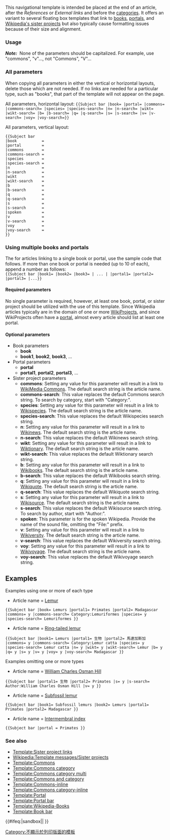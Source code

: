 {{Documentation subpage}}
<!-- PLEASE ADD CATEGORIES AND INTERWIKIS LINKS AT THE END OF THIS PAGE -->

{{lua|Module:subject bar}}

This navigational template is intended be placed at the end of an article, after the ''References'' or ''External links'' and before the [[Wikipedia:頁面分類|categories]]. It offers an variant to several floating box templates that link to [[Wikipedia:Books|books]], [[Portal:Contents/Portals|portals]], and [[Wikipedia:维基媒体姊妹项目|Wikipedia's sister projects]] but also typically cause formatting issues because of their size and alignment.

=== Usage ===
'''''Note:&nbsp;''''' None of the parameters should be capitalized. For example, use "commons", "v"…, not "Commons", "V"…

=== All parameters ===

When copying all parameters in either the vertical or horizontal layouts, delete those which are not needed.  If no links are needed for a particular type, such as "books", that part of the template will not appear on the page.

;All parameters, horizontal layout: <code><nowiki>{{Subject bar |book= |portal= |commons= |commons-search= |species= |species-search= |n= |n-search= |wikt= |wikt-search= |b= |b-search= |q= |q-search= |s= |s-search= |v= |v-search= |voy= |voy-search=}}</nowiki></code>

;All parameters, vertical layout:
<pre>
{{Subject bar
|book           = 
|portal         = 
|commons        = 
|commons-search = 
|species        = 
|species-search = 
|n              = 
|n-search       = 
|wikt           = 
|wikt-search    = 
|b              = 
|b-search       = 
|q              = 
|q-search       = 
|s              = 
|s-search       =
|spoken         =
|v              = 
|v-search       = 
|voy            = 
|voy-search     = 
}}
</pre>

=== Using multiple books and portals ===

The for articles linking to a single book or portal, use the sample code that follows. If more than one book or portal is needed (up to 10 of each), append a number as follows: <br/>
<code><nowiki>{{Subject bar |book1= |book2= |book3= | ... | |portal1= |portal2= |portal3= |...}}</nowiki></code>

==== Required parameters ====
No single parameter is required, however, at least one book, portal, or sister project should be utilized with the use of this template. Since Wikipedia articles typically are in the domain of one or more [[Wikipedia:专题|WikiProjects]], and since WikiProjects often have a [[Portal:首頁|portal]], almost every article should list at least one portal.

==== Optional parameters ====

* Book parameters
** '''book'''
** '''book1''', '''book2''', '''book3''', ...
* Portal parameters
** '''portal'''
** '''portal1''', '''portal2''', '''portal3''', ...
* Sister project parameters
** '''commons''': Setting any value for this parameter will result in a link to [[commons:|WikiMedia Commons]]. The default search string is the article name.
** '''commons-search''': This value replaces the default Commons search string. To search by category, start with "Category:".
** '''species''': Setting any value for this parameter will result in a link to [[species:|Wikispecies]]. The default search string is the article name.
** '''species-search''': This value replaces the default Wikispecies search string.
** '''n''': Setting any value for this parameter will result in a link to [[wikinews:|Wikinews]]. The default search string is the article name.
** '''n-search''': This value replaces the default Wikinews search string.
** '''wikt''': Setting any value for this parameter will result in a link to [[wiktionary:|Wiktionary]]. The default search string is the article name.
** '''wikt-search''': This value replaces the default Wiktionary search string.
** '''b''': Setting any value for this parameter will result in a link to [[wikibooks:|Wikibooks]]. The default search string is the article name.
** '''b-search''': This value replaces the default Wikibooks search string.
** '''q''': Setting any value for this parameter will result in a link to [[wikiquote:|Wikiquote]]. The default search string is the article name.
** '''q-search''': This value replaces the default Wikiquote search string.
** '''s''': Setting any value for this parameter will result in a link to [[wikisource:|Wikisource]]. The default search string is the article name.
** '''s-search''': This value replaces the default Wikisource search string. To search by author, start with "Author:".
** '''spoken''': This parameter is for the spoken Wikipedia. Provide the name of the sound file, omitting the "File:" prefix.
** '''v''': Setting any value for this parameter will result in a link to [[wikiversity:|Wikiversity]]. The default search string is the article name.
** '''v-search''': This value replaces the default Wikiversity search string.
** '''voy''': Setting any value for this parameter will result in a link to [[voy:|Wikivoyage]]. The default search string is the article name.
** '''voy-search''': This value replaces the default Wikivoyage search string.

== Examples ==

;Examples using one or more of each type 

* Article name = [[Lemur]]
<code><nowiki>{{Subject bar 
|book= Lemurs
|portal1= Primates
|portal2= Madagascar
|commons= y
|commons-search= Category:Lemuriformes
|species= y
|species-search= Lemuriformes
}}</nowiki></code>

{{Subject bar |book= Lemurs |portal1= Primates |portal2= Madagascar |commons= y |commons-search= Category:Lemuriformes |species= y |species-search= Lemuriformes}}

* Article name = [[Ring-tailed lemur]]
<code><nowiki>{{Subject bar 
|book1= Lemurs
|portal1= 生物
|portal2= 馬達加斯加
|commons= y 
|commons-search= Category:Lemur catta
|species= y 
|species-search= Lemur catta
|n= y 
|wikt= y 
|wikt-search= Lemur 
|b= y 
|q= y 
|s= y 
|v= y 
|voy= y 
|voy-search= Madagascar
}}</nowiki></code>

{{Subject bar |book1= Lemurs |portal1= 生物 |portal2= 馬達加斯加 |commons= y |commons-search= Category:Lemur catta |species= y |species-search= Lemur catta |n= y |n-searh= Ring-tailed lemur |wikt= y |wikt-search= Lemur |b= y |b-search= Ring-tailed lemur |q= y |q-search= Ring-tailed lemur |s= y |s-search= Ring-tailed lemur |v= y |v-search= Ring-tailed lemur |voy= y |voy-search= Madagascar}}

;Examples omitting one or more types 

* Article name = [[William Charles Osman Hill]]
<code><nowiki>{{Subject bar 
|portal1= 生物
|portal2= Primates
|s= y
|s-search= Author:William Charles Osman Hill
|v= y
}}</nowiki></code>

{{Subject bar |portal1= 生物 |portal2= Primates |s= y |s-search= Author:William Charles Osman Hill |v= y |v-search= William Charles Osman Hill}}

* Article name = [[Subfossil lemur]]
<code><nowiki>{{Subject bar 
|book1= Subfossil lemurs
|book2= Lemurs
|portal1= Primates
|portal2= Madagascar
}}</nowiki></code>

{{Subject bar |book1= Subfossil lemurs |book2= Lemurs |portal1= Primates |portal2= Madagascar}}

* Article name = [[Intermembral index]]
<code><nowiki>{{Subject bar 
|portal = Primates
}}</nowiki></code>

{{Subject bar |portal = Primates}}

=== See also ===
* [[Template:Sister project links]]
* [[Wikipedia:Template messages/Sister projects]]
* [[Template:Commons]]
* [[Template:Commons category]]
* [[Template:Commons category multi]]
* [[Template:Commons and category]]
* [[Template:Commons-inline]]
* [[Template:Commons category-inline]]
* [[Template:Portal]]
* [[Template:Portal bar]]
* [[Template:Wikipedia-Books]]
* [[Template:Book bar]]

<includeonly>{{#ifeq:{{SUBPAGENAME}}|sandbox||
[[Category:Wikipedia Portal navflags|{{PAGENAME}}]]
[[Category:姊妹計劃鏈接模板|{{PAGENAME}}]]
[[Category:不顯示於列印版面的模板]]
}}</includeonly>
